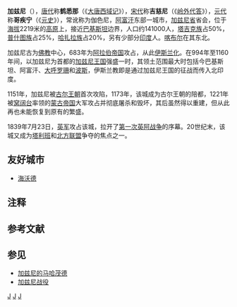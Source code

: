 {{not|伽色尼城}}
{{Infobox settlement
<!--See the Table at Infobox settlement for all fields and descriptions of usage-->
<!-- Basic info  ---------------->
|name                   = 加兹尼
|native_name            = غزني
|settlement_type        = 城市
<!-- images and maps  ----------->
|image = <div style="white-space:nowrap;"><!--If you swap out an image, change the "x##px" entry for EACH image in the row so that the width of the row lines up with the others-->[[File:130422-A-TB205-027.jpg|150px]] [[File:Ghazni_City,_2010.jpg|150px]]
|imagesize              = 
|image_caption          = 
|image_flag             =
|flag_size              =
|image_seal             =
|seal_size              =
|image_shield           =
|shield_size            =
|image_blank_emblem     =
|blank_emblem_type      =
|blank_emblem_size      =
|image_map              =
|mapsize                =
|map_caption            =
|pushpin_map            = Afghanistan
|pushpin_label_position = top
|pushpin_mapsize        = 300px
|pushpin_map_caption    = 加兹尼在阿富汗的位置
<!-- Location ------------------>
|coordinates_display    = inline,title
|coordinates_region     = AF
|subdivision_type       = 國家
|subdivision_name       = {{AFG}}
|subdivision_type1      = [[阿富汗行政區劃|省]]
|subdivision_name1      = [[加兹尼省|加兹尼省]]
|subdivision_type2      = [[縣_(阿富汗)|縣]]
|subdivision_name2      = [[加兹尼縣|加兹尼縣]]
<!-- Politics ----------------->
|government_footnotes   =
|government_type        =
|leader_title           =
|leader_name            =
|established_title      =
|established_date       =
<!-- Area    --------------------->
|unit_pref              =
|area_footnotes         =
|area_total_km2 =
<!-- ALL fields dealing with a measurements are subject to automatic unit conversion-->
|area_land_km2          = <!--See table @ Template:Infobox Settlement for details on automatic unit conversion-->
|area_water_km2         =
|area_total_sq_mi       =
|area_land_sq_mi        =
|area_water_sq_mi       =
|area_water_percent     =
|area_metro_km2         =
|area_metro_sq_mi       =
<!-- Population   ----------------------->
|population_as_of     = 2012年
|population_footnotes = <ref name=cso>{{cite web |url=http://cso.gov.af/Content/files/Ghazni(1).pdf |title=Settled Population of Ghazni province by Civil Division, Urban, Rural and Sex-2012-13 |publisher=Islamic Republic of Afghanistan, Central Statistics Organization |accessdate=2013-06-16 |archive-date=2013-12-16 |archive-url=https://web.archive.org/web/20131216002200/http://cso.gov.af/Content/files/Ghazni(1).pdf |dead-url=no }}</ref>
|population_note      = 
|population_total               = 157,600
|population_density_km2         =
|population_density_sq_mi       =
|population_metro               =
|population_density_metro_km2   =
|population_density_metro_sq_mi =
|population_urban               =
|population_density_urban_km2   =
|population_density_urban_sq_mi =
<!-- General information  --------------->
|timezone               =[[阿富汗標準時間|阿富汗標準時間]]
|utc_offset             = +4:30
|timezone_DST           =
|utc_offset_DST         =
|latd  =33 |latm  =33 |lats  = | latNS  = N
|longd =68 |longm =25 |longs = | longEW = E
|elevation_footnotes    =  <!--for references: use <ref> </ref> tags-->
|elevation_m            =2219
|elevation_ft           =
<!-- Area/postal codes & others -------->
|postal_code_type       = <!-- enter ZIP code, Postcode, Post code, Postal code... -->
|postal_code            =
|area_code              =
|blank_name             =
|blank_info             =
|blank1_name            =
|blank1_info            =
|website                =
|footnotes              =
}}
'''加兹尼'''（{{lang-fa|غزنی}}），[[唐代|唐代]]称'''鹤悉那'''（《[[大唐西域记|大唐西域记]]》），[[宋代|宋代]]称'''吉慈尼'''（《[[岭外代答|岭外代答]]》），[[元代|元代]]称'''哥疾宁'''（《[[元史|元史]]》），常讹称为伽色尼{{noteTag|1=“伽色尼”一名出自《[[魏书|魏书]]》与《[[北史|北史]]》：“伽色尼国，都伽色尼城，在悉万斤南……薄知国，都薄知城，在伽色尼国南……”伽色尼在[[撒马尔罕|撒马尔罕]]（悉万斤）以南、[[巴尔赫|巴尔赫]]（薄知）以北，而加兹尼在巴尔赫以南。真正的伽色尼乃[[沙赫里萨布兹|沙赫里萨布兹]]，位于撒马尔罕与巴尔赫之间。<ref>{{Cite journal|title=魏書西域傳原文考釋 (下)|url=https://repository.kulib.kyoto-u.ac.jp/dspace/handle/2433/152867|author=内田吟風|date=1972-12-31|journal=東洋史研究|issue=3|doi=10.14989/152867|volume=31|pages=366–380|issn=0386-9059|access-date=2021-04-02|archive-date=2021-10-16|archive-url=https://web.archive.org/web/20211016135417/https://repository.kulib.kyoto-u.ac.jp/dspace/handle/2433/152867}}</ref>}}，[[阿富汗|阿富汗]]东部一城市，[[加兹尼省|加兹尼省]]省会，位于[[海拔|海拔]]2219米的[[高原|高原]]上，接近[[巴基斯坦|巴基斯坦]]边界，人口约141000人，[[塔吉克族|塔吉克族]]占50%，[[普什图族|普什图族]]占25%，[[哈扎拉族|哈扎拉族]]占20%，另有少部分[[印度|印度]]人。[[喀布尔|喀布尔]]在其东北。

加兹尼古为[[佛教|佛教]]中心，683年为[[阿拉伯帝国|阿拉伯帝国]]攻占，从此[[伊斯兰化|伊斯兰化]]。在994年至1160年间，以加兹尼为首都的[[加兹尼王国|加兹尼王国]]强盛一时，其领土范围最大时包括今巴基斯坦、阿富汗、[[大呼罗珊|大呼罗珊]]和[[波斯|波斯]]，伊斯兰教即是通过加兹尼王国的征战而传入北印度。

1151年，加兹尼被[[古尔王朝|古尔王朝]]首次攻陷，1173年，该城成为古尔王朝的陪都，1221年被[[窝阔台|窝阔台]]率领的[[蒙古帝国|蒙古帝国]]大军攻占并彻底屠杀和毁坏，其后虽然得以重建，但从此再也未能恢复到原有的繁盛。

1839年7月23日，[[英军|英军]]攻占该城，拉开了[[第一次英阿战争|第一次英阿战争]]的序幕。20世纪末，该城又成为[[塔利班|塔利班]]和[[北方聯盟_(阿富汗)|北方联盟]]争夺的焦点之一。

==友好城市==
*{{flagcountry|United States}}[[海沃德_(加利福尼亞州)|海沃德]]

==注释==
{{NoteFoot}}

==参考文献==
{{Reflist}}

==参见==
*[[加兹尼的马哈茂德|加兹尼的马哈茂德]]
*[[加兹尼战役|加兹尼战役]]

{{DEFAULTSORT:Ghazni}}
[[Category:阿富汗城市|J]]
[[Category:已不存在国家的首都|J]]
[[Category:加兹尼王朝|J]]